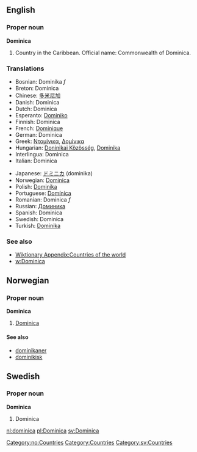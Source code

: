 ==English==
===Proper noun===
'''Dominica'''
# Country in the Caribbean. Official name: Commonwealth of Dominica.

===Translations===
{{top}}
*Bosnian: Dominika ''f''
*Breton: Dominica
*Chinese: [[多米尼加]]
*Danish: Dominica
*Dutch: Dominica
*Esperanto: [[Dominiko]]
*Finnish: Dominica
*French: [[Dominique]]
*German: Dominica
*Greek: [[Ντομίνικα]], [[Δομίνικα]]
*Hungarian: [[Doninikai Közösség]], [[Dominika]]
*Interlingua: Dominica
*Italian: Dominica
{{mid}}
*Japanese: [[ドミニカ]] (dominika)
*Norwegian: [[#Norwegian|Dominica]]
*Polish: [[Dominika]]
*Portuguese: [[Domínica]]
*Romanian: Dominica ''f''
*Russian: [[Доминика]]
*Spanish: Dominica
*Swedish: Dominica
*Turkish: [[Dominika]]
{{bottom}}

===See also===
*[[Wiktionary Appendix:Countries of the world]]
*[[w:Dominica]]

==Norwegian==
===Proper noun===
[[Category:no:Countries]]
'''Dominica'''
#[[#English|Dominica]]
====See also====
*[[dominikaner]]
*[[dominikisk]]

==Swedish==
===Proper noun===
'''Dominica'''

#Dominica

[[Category:Countries]]
[[Category:sv:Countries]]

[[nl:dominica]]
[[pl:Dominica]]
[[sv:Dominica]]